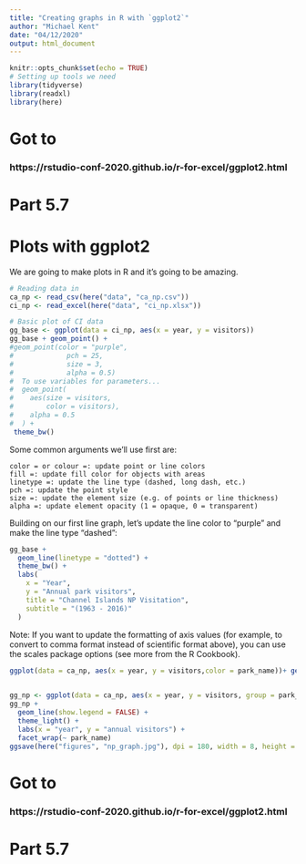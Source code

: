```yaml
---
title: "Creating graphs in R with `ggplot2`"
author: "Michael Kent"
date: "04/12/2020"
output: html_document
---
```


```r
knitr::opts_chunk$set(echo = TRUE)
# Setting up tools we need
library(tidyverse)
library(readxl)
library(here)
```
# Got to
### https://rstudio-conf-2020.github.io/r-for-excel/ggplot2.html
# Part 5.7

# Plots with ggplot2

We are going to make plots in R and it's going to be amazing.

```r
# Reading data in
ca_np <- read_csv(here("data", "ca_np.csv"))
ci_np <- read_excel(here("data", "ci_np.xlsx"))
```

```r
# Basic plot of CI data
gg_base <- ggplot(data = ci_np, aes(x = year, y = visitors)) 
gg_base + geom_point() +
#geom_point(color = "purple",
#             pch = 25,
#             size = 3,
#             alpha = 0.5)
#  To use variables for parameters...
#  geom_point(
#    aes(size = visitors,
#        color = visitors),
#    alpha = 0.5
#  ) +
 theme_bw()

```

Some common arguments we’ll use first are:

    color = or colour =: update point or line colors
    fill =: update fill color for objects with areas
    linetype =: update the line type (dashed, long dash, etc.)
    pch =: update the point style
    size =: update the element size (e.g. of points or line thickness)
    alpha =: update element opacity (1 = opaque, 0 = transparent)

Building on our first line graph, let’s update the line color to “purple” and make the line type “dashed”:

```r

gg_base +
  geom_line(linetype = "dotted") +
  theme_bw() +
  labs(
    x = "Year",
    y = "Annual park visitors",
    title = "Channel Islands NP Visitation",
    subtitle = "(1963 - 2016)"
  )

```
Note: If you want to update the formatting of axis values (for example, to convert to comma format instead of scientific format above), you can use the scales package options (see more from the R Cookbook).
```r
ggplot(data = ca_np, aes(x = year, y = visitors,color = park_name))+ geom_line()
 
```
```r
gg_np <- ggplot(data = ca_np, aes(x = year, y = visitors, group = park_name))
gg_np +
  geom_line(show.legend = FALSE) +
  theme_light() + 
  labs(x = "year", y = "annual visitors") +
  facet_wrap(~ park_name)
ggsave(here("figures", "np_graph.jpg"), dpi = 180, width = 8, height = 7)
```


# Got to
### https://rstudio-conf-2020.github.io/r-for-excel/ggplot2.html
# Part 5.7